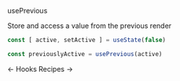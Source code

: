 <DocHeaderStack>
    <Heading as="h1">
        usePrevious
    </Heading>
    <RepoSourceLink repo="hooks" href="/usePrevious.ts" />
    <EditDocsLink href="/hooks/usePrevious.mdx" />
</DocHeaderStack>

Store and access a value from the previous render

```jsx noPreview
const [ active, setActive ] = useState(false)

const previouslyActive = usePrevious(active)
```

<DocFooterFlex>
    <DocFooterLink href="/docs/hooks">
        &larr; Hooks
    </DocFooterLink>
    <DocFooterLink href="/docs/recipes">
        Recipes &rarr;
    </DocFooterLink>
</DocFooterFlex>